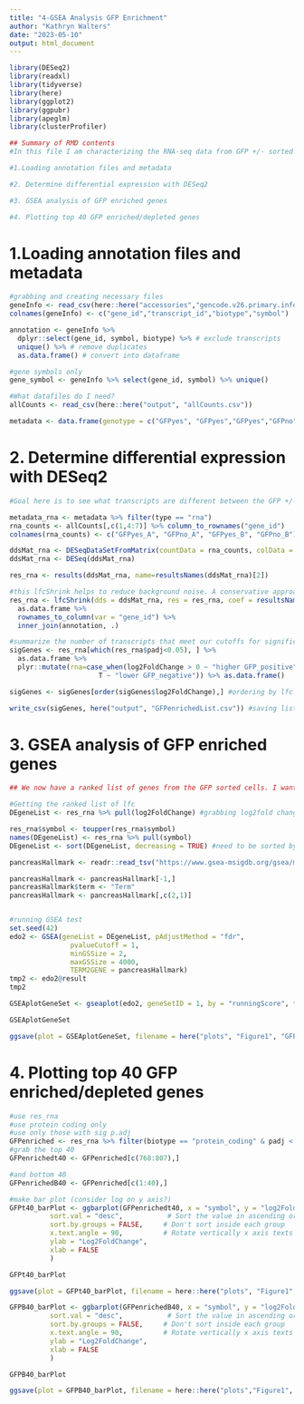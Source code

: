 ```yaml
---
title: "4-GSEA Analysis GFP Enrichment"
author: "Kathryn Walters"
date: "2023-05-10"
output: html_document
---
```



```r
library(DESeq2)
library(readxl)
library(tidyverse)
library(here)
library(ggplot2)
library(ggpubr)
library(apeglm)
library(clusterProfiler)
```


```r
## Summary of RMD contents
#In this file I am characterizing the RNA-seq data from GFP +/- sorted cells. The data here is used in Figure 1 and Supplemental Figure 1.  

#1.Loading annotation files and metadata

#2. Determine differential expression with DESeq2

#3. GSEA analysis of GFP enriched genes

#4. Plotting top 40 GFP enriched/depleted genes
```


# 1.Loading annotation files and metadata


```r
#grabbing and creating necessary files
geneInfo <- read_csv(here::here("accessories","gencode.v26.primary.info.csv.zip"), col_names = F, show_col_types = FALSE) 
colnames(geneInfo) <- c("gene_id","transcript_id","biotype","symbol")

annotation <- geneInfo %>% 
  dplyr::select(gene_id, symbol, biotype) %>% # exclude transcripts
  unique() %>% # remove duplicates
  as.data.frame() # convert into dataframe

#gene symbols only
gene_symbol <- geneInfo %>% select(gene_id, symbol) %>% unique()

#What datafiles do I need? 
allCounts <- read_csv(here::here("output", "allCounts.csv"))

metadata <- data.frame(genotype = c("GFPyes", "GFPyes","GFPyes","GFPno","GFPyes","GFPno"), type = c("ribo", "ribo", "rna", "rna", "rna", "rna"), rep = c("A", "B", "A", "A", "B", "B"))
```


# 2. Determine differential expression with DESeq2


```r
#Goal here is to see what transcripts are different between the GFP +/- RNA-seq. The hypothesis is that the GFP+ is enriched for beta-cell transcripts. 

metadata_rna <- metadata %>% filter(type == "rna")
rna_counts <- allCounts[,c(1,4:7)] %>% column_to_rownames("gene_id")
colnames(rna_counts) <- c("GFPyes_A", "GFPno_A", "GFPyes_B", "GFPno_B")

ddsMat_rna <- DESeqDataSetFromMatrix(countData = rna_counts, colData = metadata_rna, design = ~genotype)
ddsMat_rna <- DESeq(ddsMat_rna)

res_rna <- results(ddsMat_rna, name=resultsNames(ddsMat_rna)[2])

#this lfcShrink helps to reduce background noise. A conservative approach.
res_rna <- lfcShrink(dds = ddsMat_rna, res = res_rna, coef = resultsNames(ddsMat_rna)[2]) %>% 
  as.data.frame %>% 
  rownames_to_column(var = "gene_id") %>%
  inner_join(annotation, .)

#summarize the number of transcripts that meet our cutoffs for significant changes either up or down.
sigGenes <- res_rna[which(res_rna$padj<0.05), ] %>%
  as.data.frame %>%
  plyr::mutate(rna=case_when(log2FoldChange > 0 ~ "higher GFP_positive",
                      T ~ "lower GFP_negative")) %>% as.data.frame()

sigGenes <- sigGenes[order(sigGenes$log2FoldChange),] #ordering by lfc

write_csv(sigGenes, here("output", "GFPenrichedList.csv")) #saving list
```


# 3. GSEA analysis of GFP enriched genes


```r
## We now have a ranked list of genes from the GFP sorted cells. I want to see if the hallmark for pancreas β cells (M5957, Hallmark) is enriched in the GFP positive group. 

#Getting the ranked list of lfc
DEgeneList <- res_rna %>% pull(log2FoldChange) #grabbing log2fold change for ALL genes (above threshold) in this experiment. 

res_rna$symbol <- toupper(res_rna$symbol)
names(DEgeneList) <- res_rna %>% pull(symbol)
DEgeneList <- sort(DEgeneList, decreasing = TRUE) #need to be sorted by decreasing value. 

pancreasHallmark <- readr::read_tsv("https://www.gsea-msigdb.org/gsea/msigdb/human/download_geneset.jsp?geneSetName=HALLMARK_PANCREAS_BETA_CELLS&fileType=grp")

pancreasHallmark <- pancreasHallmark[-1,]
pancreasHallmark$term <- "Term"
pancreasHallmark <- pancreasHallmark[,c(2,1)]


#running GSEA test
set.seed(42)
edo2 <- GSEA(geneList = DEgeneList, pAdjustMethod = "fdr", 
               pvalueCutoff = 1,
               minGSSize = 2,
               maxGSSize = 4000,
               TERM2GENE = pancreasHallmark)
tmp2 <- edo2@result
tmp2

GSEAplotGeneSet <- gseaplot(edo2, geneSetID = 1, by = "runningScore", title = edo2$Description[1], color.line = "purple4")

GSEAplotGeneSet

ggsave(plot = GSEAplotGeneSet, filename = here("plots", "Figure1", "GFP_GSEApancreasHallmark.pdf"), device = "pdf", units = "in", width = 6, height = 4, dpi = 320)
```


# 4. Plotting top 40 GFP enriched/depleted genes


```r
#use res_rna
#use protein coding only
#use only those with sig p.adj
GFPenriched <- res_rna %>% filter(biotype == "protein_coding" & padj < 0.05) %>% arrange(log2FoldChange)
#grab the top 40 
GFPenrichedt40 <- GFPenriched[c(768:807),]

#and bottom 40
GFPenrichedB40 <- GFPenriched[c(1:40),]

#make bar plot (consider log on y axis?)
GFPt40_barPlot <- ggbarplot(GFPenrichedt40, x = "symbol", y = "log2FoldChange",
          sort.val = "desc",           # Sort the value in ascending order
          sort.by.groups = FALSE,     # Don't sort inside each group
          x.text.angle = 90,          # Rotate vertically x axis texts
          ylab = "Log2FoldChange",
          xlab = FALSE
          )

GFPt40_barPlot

ggsave(plot = GFPt40_barPlot, filename = here::here("plots", "Figure1", "Supp_GFP40enriched_barplot.pdf"), device = "pdf", units = "in", width = 6, height = 4, dpi = 320)

GFPB40_barPlot <- ggbarplot(GFPenrichedB40, x = "symbol", y = "log2FoldChange",
          sort.val = "desc",           # Sort the value in ascending order
          sort.by.groups = FALSE,     # Don't sort inside each group
          x.text.angle = 90,          # Rotate vertically x axis texts
          ylab = "Log2FoldChange",
          xlab = FALSE
          )

GFPB40_barPlot

ggsave(plot = GFPB40_barPlot, filename = here::here("plots","Figure1", "Supp_GFP40dep_barplot.pdf"), device = "pdf", units = "in", width = 6, height = 4, dpi = 320)
```

